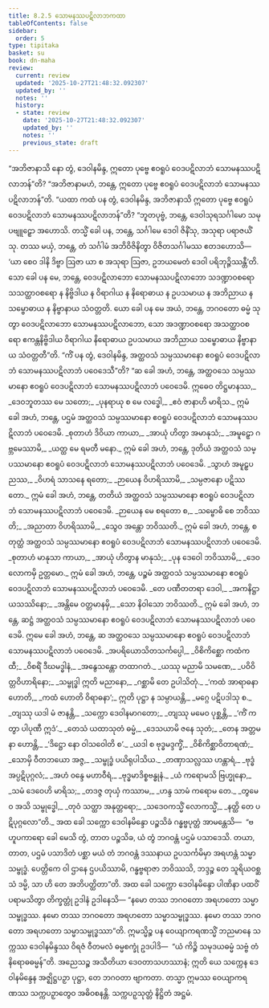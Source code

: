 ```yaml
---
title: 8.2.5 သောမနဿပဋိလာဘကထာ
tableOfContents: false
sidebar:
  order: 5
type: tipitaka
basket: su
book: dn-maha
review:
  current: review
  updated: '2025-10-27T21:48:32.092307'
  updated_by: ''
  notes: ''
  history:
  - state: review
    date: '2025-10-27T21:48:32.092307'
    updated_by: ''
    notes: ''
    previous_state: draft
---
```



<ReviewStatus review={frontmatter.review} showDetails={true} />

<HypothesisAnnotation frontmatter={frontmatter} />

<DynamicBreadcrumb />

<Division number="368" book="dn-maha" e="ch" v="7" p="227">

<Paragraph number="909" book="dn-maha">
“အဘိဇာနာသိ နော တွံ, ဒေဝါနမိန္ဒ, ဣတော ပုဗ္ဗေ ဧဝရူပံ ဝေဒပဋိလာဘံ သောမနဿပဋိလာဘန်”တိ? “အဘိဇာနာမဟံ, ဘန္တေ, ဣတော ပုဗ္ဗေ ဧဝရူပံ ဝေဒပဋိလာဘံ သောမနဿပဋိလာဘန်”တိ. “ယထာ ကထံ ပန တွံ, ဒေဝါနမိန္ဒ, အဘိဇာနာသိ ဣတော ပုဗ္ဗေ ဧဝရူပံ ဝေဒပဋိလာဘံ သောမနဿပဋိလာဘန်”တိ?
</Paragraph>

<Paragraph number="910" book="dn-maha">
“ဘူတပုဗ္ဗံ, ဘန္တေ, ဒေဝါသုရသင်္ဂါမော သမုပဗျူဠှော အဟောသိ. တသ္မိံ ခေါ ပန, ဘန္တေ, သင်္ဂါမေ ဒေဝါ ဇိနိံသု, အသုရာ ပရာဇယိံသု. တဿ မယှံ, ဘန္တေ, တံ သင်္ဂါမံ အဘိဝိဇိနိတွာ ဝိဇိတသင်္ဂါမဿ ဧတဒဟောသိ—  ‘ယာ စေဝ ဒါနိ ဒိဗ္ဗာ ဩဇာ ယာ စ အသုရာ ဩဇာ, ဥဘယမေတံ ဒေဝါ ပရိဘုဉ္ဇိဿန္တီ’တိ. သော ခေါ ပန မေ, ဘန္တေ, ဝေဒပဋိလာဘော သောမနဿပဋိလာဘော သဒဏ္ဍာဝစရော သသတ္ထာဝစရော န နိဗ္ဗိဒါယ န ဝိရာဂါယ န နိရောဓာယ န ဥပသမာယ န အဘိညာယ န သမ္ဗောဓာယ န နိဗ္ဗာနာယ သံဝတ္တတိ. ယော ခေါ ပန မေ အယံ, ဘန္တေ, ဘဂဝတော ဓမ္မံ သုတွာ ဝေဒပဋိလာဘော သောမနဿပဋိလာဘော, သော အဒဏ္ဍာဝစရော အသတ္ထာဝစရော ဧကန္တနိဗ္ဗိဒါယ ဝိရာဂါယ နိရောဓာယ ဥပသမာယ အဘိညာယ သမ္ဗောဓာယ နိဗ္ဗာနာယ သံဝတ္တတီ”တိ.
</Paragraph>

</Division>
<Division number="369" book="dn-maha" e="ch" v="7" p="227">

<Paragraph number="911" book="dn-maha">
“ကိံ ပန တွံ, ဒေဝါနမိန္ဒ, အတ္ထဝသံ သမ္ပဿမာနော ဧဝရူပံ ဝေဒပဋိလာဘံ သောမနဿပဋိလာဘံ ပဝေဒေသီ”တိ? “ဆ ခေါ အဟံ, ဘန္တေ, အတ္ထဝသေ သမ္ပဿမာနော ဧဝရူပံ ဝေဒပဋိလာဘံ သောမနဿပဋိလာဘံ ပဝေဒေမိ.
</Paragraph>

<Paragraph number="912" type="verses" book="dn-maha">
ဣဓေဝ တိဋ္ဌမာနဿ,_  
_ဒေဝဘူတဿ မေ သတော;_  
_ပုနရာယု စ မေ လဒ္ဓေါ,_  
_ဧဝံ ဇာနာဟိ မာရိသ._  

</Paragraph>

<Paragraph number="913" book="dn-maha">
ဣမံ ခေါ အဟံ, ဘန္တေ, ပဌမံ အတ္ထဝသံ သမ္ပဿမာနော ဧဝရူပံ ဝေဒပဋိလာဘံ သောမနဿပဋိလာဘံ ပဝေဒေမိ.
</Paragraph>

<Paragraph number="914" type="verses" book="dn-maha">
_စုတာဟံ ဒိဝိယာ ကာယာ,_  
_အာယုံ ဟိတွာ အမာနုသံ;_  
_အမူဠှော ဂဗ္ဘမေဿာမိ,_  
_ယတ္ထ မေ ရမတီ မနော._  

</Paragraph>

<Paragraph number="915" book="dn-maha">
ဣမံ ခေါ အဟံ, ဘန္တေ, ဒုတိယံ အတ္ထဝသံ သမ္ပဿမာနော ဧဝရူပံ ဝေဒပဋိလာဘံ သောမနဿပဋိလာဘံ ပဝေဒေမိ.
</Paragraph>

<Paragraph number="916" type="verses" book="dn-maha">
_သွာဟံ အမူဠှပညဿ,_  
_ဝိဟရံ သာသနေ ရတော;_  
_ဉာယေန ဝိဟရိဿာမိ,_  
_သမ္ပဇာနော ပဋိဿတော._  

</Paragraph>

<Paragraph number="917" book="dn-maha">
ဣမံ ခေါ အဟံ, ဘန္တေ, တတိယံ အတ္ထဝသံ သမ္ပဿမာနော ဧဝရူပံ ဝေဒပဋိလာဘံ သောမနဿပဋိလာဘံ ပဝေဒေမိ.
</Paragraph>

<Paragraph number="918" type="verses" book="dn-maha">
_ဉာယေန မေ စရတော စ,_  
_သမ္ဗောဓိ စေ ဘဝိဿတိ;_  
_အညာတာ ဝိဟရိဿာမိ,_  
_သွေဝ အန္တော ဘဝိဿတိ._  

</Paragraph>

<Paragraph number="919" book="dn-maha">
ဣမံ ခေါ အဟံ, ဘန္တေ, စတုတ္ထံ အတ္ထဝသံ သမ္ပဿမာနော ဧဝရူပံ ဝေဒပဋိလာဘံ သောမနဿပဋိလာဘံ ပဝေဒေမိ.
</Paragraph>

<Paragraph number="920" type="verses" book="dn-maha">
_စုတာဟံ မာနုသာ ကာယာ,_  
_အာယုံ ဟိတွာန မာနုသံ;_  
_ပုန ဒေဝေါ ဘဝိဿာမိ,_  
_ဒေဝလောကမှိ ဥတ္တမော._  

</Paragraph>

<Paragraph number="921" book="dn-maha">
ဣမံ ခေါ အဟံ, ဘန္တေ, ပဉ္စမံ အတ္ထဝသံ သမ္ပဿမာနော ဧဝရူပံ ဝေဒပဋိလာဘံ သောမနဿပဋိလာဘံ ပဝေဒေမိ.
</Paragraph>

<Paragraph number="922" type="verses" book="dn-maha">
_တေ ပဏီတတရာ ဒေဝါ,_  
_အကနိဋ္ဌာ ယသဿိနော;_  
_အန္တိမေ ဝတ္တမာနမှိ,_  
_သော နိဝါသော ဘဝိဿတိ._  

</Paragraph>

<Paragraph number="923" book="dn-maha">
ဣမံ ခေါ အဟံ, ဘန္တေ, ဆဋ္ဌံ အတ္ထဝသံ သမ္ပဿမာနော ဧဝရူပံ ဝေဒပဋိလာဘံ သောမနဿပဋိလာဘံ ပဝေဒေမိ.
</Paragraph>

<Paragraph number="924" book="dn-maha">
ဣမေ ခေါ အဟံ, ဘန္တေ, ဆ အတ္ထဝသေ သမ္ပဿမာနော ဧဝရူပံ ဝေဒပဋိလာဘံ သောမနဿပဋိလာဘံ ပဝေဒေမိ.
</Paragraph>

</Division>
<Division number="370" book="dn-maha" e="ch" v="7" p="229">

<Paragraph number="925" type="verses" book="dn-maha">
_အပရိယောသိတသင်္ကပ္ပေါ,_  
_ဝိစိကိစ္ဆော ကထံကထီ;_  
_ဝိစရိံ ဒီဃမဒ္ဓါနံ,_  
_အနွေသန္တော တထာဂတံ._  

</Paragraph>

<Paragraph number="926" type="verses" book="dn-maha">
_ယဿု မညာမိ သမဏေ,_  
_ပဝိဝိတ္တဝိဟာရိနော;_  
_သမ္ဗုဒ္ဓါ ဣတိ မညာနော,_  
_ဂစ္ဆာမိ တေ ဥပါသိတုံ._  

</Paragraph>

<Paragraph number="927" type="verses" book="dn-maha">
_‘ကထံ အာရာဓနာ ဟောတိ,_  
_ကထံ ဟောတိ ဝိရာဓနာ’;_  
ဣတိ ပုဋ္ဌာ န သမ္ပာယန္တိ,_  
_မဂ္ဂေ ပဋိပဒါသု စ._  

</Paragraph>

<Paragraph number="928" type="verses" book="dn-maha">
_တျဿု ယဒါ မံ ဇာနန္တိ,_  
_သက္ကော ဒေဝါနမာဂတော;_  
_တျဿု မမေဝ ပုစ္ဆန္တိ,_  
_‘ကိံ ကတွာ ပါပုဏီ ဣဒံ’._  

</Paragraph>

<Paragraph number="929" type="verses" book="dn-maha">
_တေသံ ယထာသုတံ ဓမ္မံ,_  
_ဒေသယာမိ ဇနေ သုတံ;_  
_တေန အတ္တမနာ ဟောန္တိ,_  
_‘ဒိဋ္ဌော နော ဝါသဝေါတိ စ’._  

</Paragraph>

<Paragraph number="930" type="verses" book="dn-maha">
_ယဒါ စ ဗုဒ္ဓမဒ္ဒက္ခိံ,_  
_ဝိစိကိစ္ဆာဝိတာရဏံ;_  
_သောမှိ ဝီတဘယော အဇ္ဇ,_  
_သမ္ဗုဒ္ဓံ ပယိရုပါသိယ._  

</Paragraph>

<Paragraph number="931" type="verses" book="dn-maha">
_တဏှာသလ္လဿ ဟန္တာရံ,_  
_ဗုဒ္ဓံ အပ္ပဋိပုဂ္ဂလံ;_  
_အဟံ ဝန္ဒေ မဟာဝီရံ,_  
_ဗုဒ္ဓမာဒိစ္စဗန္ဓုနံ._  

</Paragraph>

<Paragraph number="932" type="verses" book="dn-maha">
_ယံ ကရောမသိ ဗြဟ္မုနော,_  
_သမံ ဒေဝေဟိ မာရိသ;_  
_တဒဇ္ဇ တုယှံ ကဿာမ,_  
_ဟန္ဒ သာမံ ကရောမ တေ._  

</Paragraph>

<Paragraph number="933" type="verses" book="dn-maha">
_တွမေဝ အသိ သမ္ဗုဒ္ဓေါ,_  
_တုဝံ သတ္ထာ အနုတ္တရော;_  
_သဒေဝကသ္မိံ လောကသ္မိံ,_  
_နတ္ထိ တေ ပဋိပုဂ္ဂလော”တိ._  

</Paragraph>

</Division>
<Division number="371" book="dn-maha" e="ch" v="7" p="229">

<Paragraph number="934" book="dn-maha">
အထ ခေါ သက္ကော ဒေဝါနမိန္ဒော ပဉ္စသိခံ ဂန္ဓဗ္ဗပုတ္တံ အာမန္တေသိ—  “ဗဟူပကာရော ခေါ မေသိ တွံ, တာတ ပဉ္စသိခ, ယံ တွံ ဘဂဝန္တံ ပဌမံ ပသာဒေသိ. တယာ, တာတ, ပဌမံ ပသာဒိတံ ပစ္ဆာ မယံ တံ ဘဂဝန္တံ ဒဿနာယ ဥပသင်္ကမိမှာ အရဟန္တံ သမ္မာသမ္ဗုဒ္ဓံ. ပေတ္တိကေ ဝါ ဌာနေ ဌပယိဿာမိ, ဂန္ဓဗ္ဗရာဇာ ဘဝိဿသိ, ဘဒ္ဒဉ္စ တေ သူရိယဝစ္ဆသံ ဒမ္မိ, သာ ဟိ တေ အဘိပတ္ထိတာ”တိ.
</Paragraph>

<Paragraph number="935" book="dn-maha">
အထ ခေါ သက္ကော ဒေဝါနမိန္ဒော ပါဏိနာ ပထဝိံ ပရာမသိတွာ တိက္ခတ္တုံ ဥဒါနံ ဥဒါနေသိ—
</Paragraph>

<Paragraph number="936" book="dn-maha">
“နမော တဿ ဘဂဝတော အရဟတော သမ္မာသမ္ဗုဒ္ဓဿ.
</Paragraph>

<Paragraph number="937" book="dn-maha">
နမော တဿ ဘဂဝတော အရဟတော သမ္မာသမ္ဗုဒ္ဓဿ.
</Paragraph>

<Paragraph number="938" book="dn-maha">
နမော တဿ ဘဂဝတော အရဟတော သမ္မာသမ္ဗုဒ္ဓဿာ”တိ.
</Paragraph>

<Paragraph number="939" book="dn-maha">
ဣမသ္မိဉ္စ ပန ဝေယျာကရဏသ္မိံ ဘညမာနေ သက္ကဿ ဒေဝါနမိန္ဒဿ ဝိရဇံ ဝီတမလံ ဓမ္မစက္ခုံ ဥဒပါဒိ—  “ယံ ကိဉ္စိ သမုဒယဓမ္မံ သဗ္ဗံ တံ နိရောဓဓမ္မန်”တိ. အညေသဉ္စ အသီတိယာ ဒေဝတာသဟဿာနံ; ဣတိ ယေ သက္ကေန ဒေဝါနမိန္ဒေန အဇ္ဈိဋ္ဌပဉှာ ပုဋ္ဌာ, တေ ဘဂဝတာ ဗျာကတာ. တသ္မာ ဣမဿ ဝေယျာကရဏဿ သက္ကပဉှာတွေဝ အဓိဝစနန္တိ.

</Paragraph>
</Division>

<Paragraph number="940" type="center" book="dn-maha">
သက္ကပဉှသုတ္တံ နိဋ္ဌိတံ အဋ္ဌမံ.
</Paragraph>
